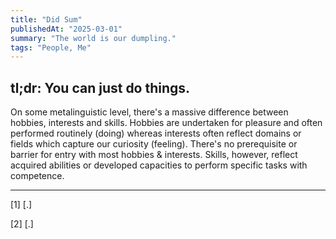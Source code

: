 ```yaml
---
title: "Did Sum"
publishedAt: "2025-03-01"
summary: "The world is our dumpling."
tags: "People, Me"
---
```


tl;dr: You can just do things. 
---
On some metalinguistic level, there's a massive difference between hobbies, interests and skills. Hobbies are undertaken for pleasure and often performed routinely (doing) whereas interests often reflect domains or fields which capture our curiosity (feeling). There's no prerequisite or barrier for entry with most hobbies & interests. Skills, however, reflect acquired abilities or developed capacities to perform specific tasks with competence.

---
[1] [.]

[2] [.]
